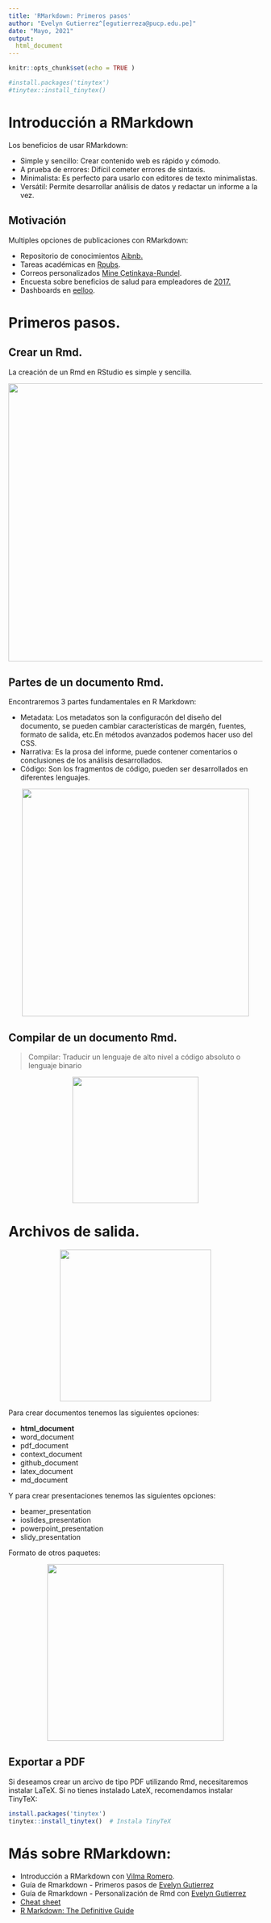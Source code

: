 ```yaml
---
title: 'RMarkdown: Primeros pasos'
author: "Evelyn Gutierrez^[egutierreza@pucp.edu.pe]"
date: "Mayo, 2021"
output:
  html_document
---
```


```r
knitr::opts_chunk$set(echo = TRUE )
```

<!-- * Formatos de salida.
  + html
  + latex
  + word
* Sintaxis de Markdown.
  +
  +
  +
Fragmentos de código R.
Otros idiomas con Markdown.
Documentos interactivos.
-->

```r
#install.packages('tinytex')
#tinytex::install_tinytex()  
```

# Introducción a RMarkdown {#intro}


Los beneficios de usar RMarkdown:

* Simple y sencillo: Crear contenido web es rápido y cómodo.
* A prueba de errores: Difícil cometer errores de sintaxis.
* Minimalista: Es perfecto para usarlo con editores de texto minimalistas.
* Versátil: Permite desarrollar análisis de datos y redactar un informe a la vez.


## Motivación {#intro2}

Multiples opciones de publicaciones con RMarkdown:

* Repositorio de conocimientos [Aibnb.](https://www.tandfonline.com/doi/full/10.1080/00031305.2017.1392362?journalCode=utas20)
* Tareas académicas en [Rpubs](https://rpubs.com/).
* Correos personalizados [Mine Çetinkaya-Rundel](https://rmarkdown.rstudio.com/articles_mail_merge.html).
* Encuesta sobre beneficios de salud para empleadores de [2017.](https://www.kff.org/health-costs/report/2017-employer-health-benefits-survey/)
* Dashboards en [eelloo](https://www.eelloo.nl/wp-content/uploads/2017/08/infographic_Voorbeelden-infographics-Overzicht.pdf).
 
 
# Primeros pasos. {#babysteps}

## Crear un Rmd. {#crearmd}

La creación de un Rmd en RStudio es simple y sencilla.

<center>

![](img/crear_mkd.png){#id .class width=550px}

</center>


## Partes de un documento Rmd. {#partes}

Encontraremos 3 partes fundamentales en R Markdown:

* Metadata: Los metadatos son la configuracón del diseño del documento, se pueden cambiar características de margén, fuentes, formato de salida, etc.En métodos avanzados podemos hacer uso del CSS.
* Narrativa: Es la prosa del informe, puede contener comentarios o conclusiones de los análisis desarrollados.
* Código: Son los fragmentos de código, pueden ser desarrollados en diferentes lenguajes.

<center>

![](img/partes_markdown.png){#id .class width=450px}
 
</center>
 

## Compilar de un documento Rmd. {#compilar}

 > Compilar: Traducir un lenguaje de alto nivel a código absoluto o lenguaje binario

<center>

![](img/compilar.png){#id .class width=250px}

</center>

# Archivos de salida.

<center>

![](img/output_presentation.png){#id .class width=300px}

</center>

Para crear documentos tenemos las siguientes opciones:

* **html_document**
* word_document
* pdf_document
* context_document
* github_document
* latex_document
* md_document

Y para crear presentaciones tenemos las siguientes opciones:

* beamer_presentation
* ioslides_presentation
* powerpoint_presentation
* slidy_presentation

Formato de otros paquetes: 

<center>
![](img/output_package.png){#id .class width=350px}
</center>
 
 
 
## Exportar a PDF

Si deseamos crear un arcivo de tipo PDF utilizando Rmd, necesitaremos instalar LaTeX. Si no tienes instalado LateX, recomendamos instalar TinyTeX:

```r
install.packages('tinytex')
tinytex::install_tinytex()  # Instala TinyTeX

```



# Más sobre RMarkdown:

 * Introducción a RMarkdown con [Vilma Romero](https://vilmaromero.github.io/rladieslima-rmarkdown-slides/#1).
 * Guía de Rmarkdown - Primeros pasos de [Evelyn Gutierrez](https://rpubs.com/Elyn1017/rmarkdown_babysteps)
 * Guía de Rmarkdown - Personalización de Rmd con [Evelyn Gutierrez](https://rpubs.com/Elyn1017/rmarkdown_perso)
 * [Cheat sheet](https://rstudio.com/resources/cheatsheets/)
 * [R Markdown: The Definitive Guide](https://bookdown.org/yihui/rmarkdown/)
 